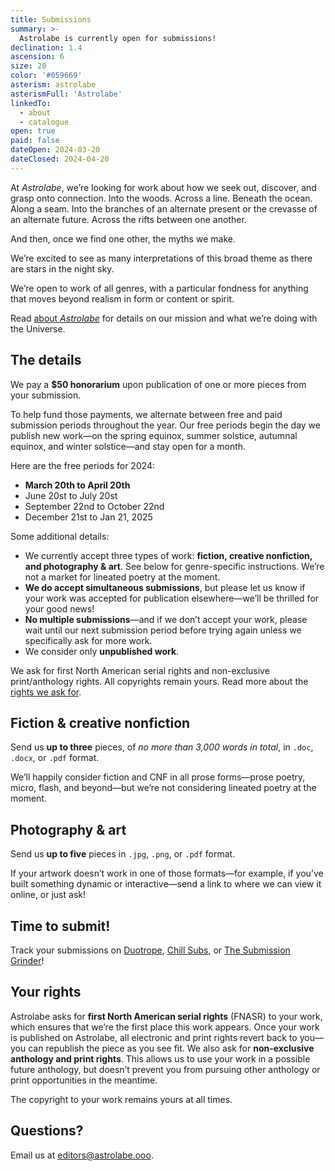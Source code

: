 ```yaml
---
title: Submissions
summary: >-
  Astrolabe is currently open for submissions!
declination: 1.4
ascension: 6
size: 20
color: '#059669'
asterism: astrolabe
asterismFull: 'Astrolabe'
linkedTo:
  - about
  - catalogue
open: true
paid: false
dateOpen: 2024-03-20
dateClosed: 2024-04-20
---
```


<Submissions open={frontmatter.open} dateClosed={frontmatter.dateClosed} />

At _Astrolabe_, we&rsquo;re looking for work about how we seek out, discover, and grasp onto connection. Into the woods.
Across a line. Beneath the ocean. Along a seam. Into the branches of an alternate present or the crevasse of an
alternate future. Across the rifts between one another.

And then, once we find one other, the myths we make.

We&rsquo;re excited to see as many interpretations of this broad theme as there are stars in the night sky.

We&rsquo;re open to work of all genres, with a particular fondness for anything that moves beyond realism in form or
content or spirit.

Read [about *Astrolabe*](/about) for details on our mission and what we&rsquo;re doing with the Universe.

## The details

We pay a **$50 honorarium** upon publication of one or more pieces from your submission.

To help fund those payments, we alternate between free and paid submission periods throughout the year. Our free periods
begin the day we publish new work&mdash;on the spring equinox, summer solstice, autumnal equinox, and winter
solstice&mdash;and stay open for a month.

Here are the free periods for 2024:

- **March 20th to April 20th**
- June 20st to July 20st
- September 22nd to October 22nd
- December 21st to Jan 21, 2025

Some additional details:

- We currently accept three types of work: **fiction, creative nonfiction, and photography &amp; art**. See below for
  genre-specific instructions. We&rsquo;re not a market for lineated poetry at the moment.
- **We do accept simultaneous submissions**, but please let us know if your work was accepted for publication
  elsewhere—we&rsquo;ll be thrilled for your good news!
- **No multiple submissions**—and if we don&rsquo;t accept your work, please wait until our next submission period
  before trying again unless we specifically ask for more work.
- We consider only **unpublished work**.

We ask for first North American serial rights and non-exclusive print/anthology rights. All copyrights remain yours.
Read more about the [rights we ask for](#your-rights).

## Fiction & creative nonfiction

Send us **up to three** pieces, of _no more than 3,000 words in total_, in `.doc`, `.docx`, or `.pdf` format.

We&rsquo;ll happily consider fiction and CNF in all prose forms&mdash;prose poetry, micro, flash, and beyond&mdash;but
we&rsquo;re not considering lineated poetry at the moment.

## Photography &amp; art

Send us **up to five** pieces in `.jpg`, `.png`, or `.pdf` format. 

If your artwork doesn&rsquo;t work in one of those formats—for example, if you&rsquo;ve built something dynamic or
interactive—send a link to where we can view it online, or just ask!

## Time to submit!

<Guidelines open={frontmatter.open} paid={frontmatter.paid} dateOpen={frontmatter.dateOpen} dateClosed={frontmatter.dateClosed} />

Track your submissions on [Duotrope](https://duotrope.com/listing/35081/astrolabe), [Chill
Subs](https://www.chillsubs.com/magazine/astrolabe), or [The Submission
Grinder](https://thegrinder.diabolicalplots.com/Market/Index?id=15162)!

## Your rights

Astrolabe asks for **first North American serial rights** (FNASR) to your work, which ensures that we&rsquo;re the first
place this work appears. Once your work is published on Astrolabe, all electronic and print rights revert back to
you—you can republish the piece as you see fit. We also ask for **non-exclusive anthology and print rights**. This
allows us to use your work in a possible future anthology, but doesn&rsquo;t prevent you from pursuing other anthology
or print opportunities in the meantime.

The copyright to your work remains yours at all times.

## Questions?

Email us at [editors@astrolabe.ooo](mailto:editors@astrolabe.ooo).
